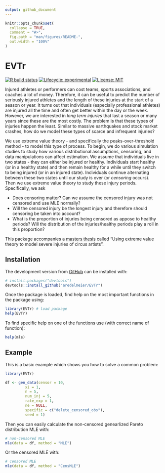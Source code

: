```yaml
---
output: github_document
---
```


<!-- README.md is generated from README.Rmd. Please edit that file -->

```r
knitr::opts_chunk$set(
  collapse = TRUE,
  comment = "#>",
  fig.path = "man/figures/README-",
  out.width = "100%"
)
```

# EVTr

<!-- badges: start -->
[![R build status](https://github.com/aredelmeier/EVTr/workflows/R/badge.svg)](https://github.com/aredelmeier/EVTr/actions?query=workflow%3AR-CMD-check)
[![Lifecycle: experimental](https://img.shields.io/badge/lifecycle-experimental-orange.svg)](https://www.tidyverse.org/lifecycle/#experimental)
[![License: MIT](https://img.shields.io/badge/License-MIT-yellow.svg)](https://opensource.org/licenses/MIT)
<!-- badges: end -->


Injured athletes or performers can cost teams, sports associations, and coaches a lot of money. Therefore, it can be useful to predict the number of seriously injured athletes and the length of these injuries at the start of a season or year. It turns out that individuals (especially professional athletes) are injured all the time and often get better within the day or the week. However, we are interested in *long term injuries* that last a season or many years since these are the most costly. The problem is that these types of injuries happen the least. Similar to massive earthquakes and stock market crashes, how do we model these types of scarce and infrequent injuries? 

We use extreme value theory - and specifically the peaks-over-threshold method - to model this type of process. To begin, we do various simulation studies to study how various distributional assumptions, censoring, and data manipulations can affect estimation. We assume that individuals live in two states - they can either be injured or healthy. Individuals start healthy (or in a healthy state) and then remain healthy for a while until they switch to being injured (or in an injured state). Individuals continue alternating between these two states until our study is over (or *censoring* occurs). Then we use extreme value theory to study these injury periods. Specifically, we ask

* Does censoring matter? Can we assume the censored injury was not censored and use MLE normally? 
* Will the censored injury be the longest injury and therefore should censoring be taken into account? 
* What is the proportion of injuries being censored as appose to healthy periods? Will the distribution of the injuries/healthy periods play a roll in this proportion?

This package accompanies a [masters thesis](https://escholarship.mcgill.ca/concern/theses/fn107132j) called "Using extreme value theory to model severe injuries of circus artists". 


## Installation

The development version from [GitHub](https://github.com/) can be installed with:

``` r
# install.packages("devtools")
devtools::install_github("aredelmeier/EVTr")
```

Once the package is loaded, find help on the most important functions in the package using:

``` r
library(EVTr) # load package
help(EVTr)
```

To find specific help on one of the functions use (with correct name of function):

``` r
help(mle)
```



## Example

This is a basic example which shows you how to solve a common problem:

```r
library(EVTr)

df <- gen_data(censor = 10,
         xi = 1,
         n = 5,
         num_inj = 5,
         rate_exp = 1,
         ne = NULL,
         specific = c("delete_censored_obs"),
         seed = 1)
```

Then you can easily calculate the non-censored genearlized Pareto distribution MLE with:

```r
# non-censored MLE
mle(data = df, method = "MLE")

```

Or the censored MLE with: 

```r
# censored MLE
mle(data = df, method = "CensMLE")

```

